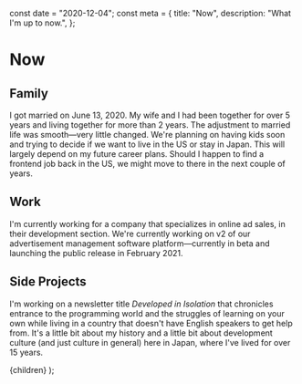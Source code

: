 const date = "2020-12-04";
const meta = {
  title: "Now",
  description: "What I'm up to now.",
};

# Now

<Lead date={date} />

## Family

I got married on June 13, 2020. My wife and I had been together for over 5
years and living together for more than 2 years. The adjustment to married
life was smooth—very little changed. We're planning on having kids soon
and trying to decide if we want to live in the US or stay in Japan. This
will largely depend on my future career plans. Should I happen to find a
frontend job back in the US, we might move to there in the next couple of
years.

## Work

I'm currently working for a company that specializes in online ad sales,
in their development section. We're currently working on v2 of our
advertisement management software platform—currently in beta and launching
the public release in February 2021.

## Side Projects

I'm working on a newsletter title _Developed in Isolation_ that chronicles
entrance to the programming world and the struggles of learning on your own
while living in a country that doesn't have English speakers to get help from.
It's a little bit about my history and a little bit about development culture
(and just culture in general) here in Japan, where I've lived for over 15
years.

  <Layout className="prose sm:prose-lg" meta={meta}>
    {children}
  </Layout>
);
